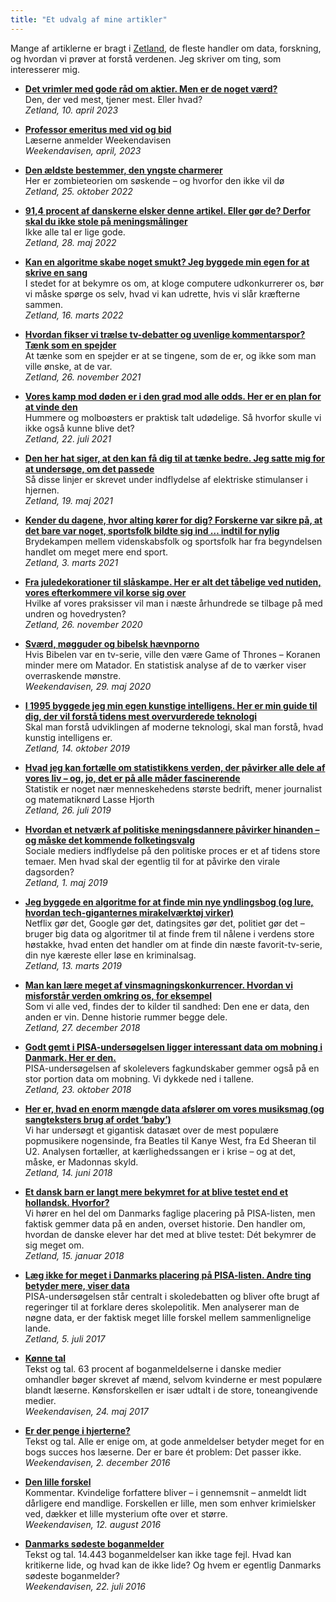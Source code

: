 ```yaml
---
title: "Et udvalg af mine artikler"
---
```


Mange af artiklerne er bragt i [Zetland](https://wwww.zetland.dk), de fleste handler om data, forskning, og hvordan vi prøver at forstå verdenen. Jeg skriver om ting, som interesserer mig.

-   [**Det vrimler med gode råd om aktier. Men er de noget værd?**](https://www.zetland.dk/historie/se6DXpjw-meAVKN05-0aa25)\
    Den, der ved mest, tjener mest. Eller hvad?\
    *Zetland, 10. april 2023*

-   [**Professor emeritus med vid og bid**](https://abonnement.weekendavisen.dk/laesernes-avis/lasse-hjorth-madsen/)\
    Læserne anmelder Weekendavisen\
    *Weekendavisen, april, 2023*

-   [**Den ældste bestemmer, den yngste charmerer**](https://www.zetland.dk/historie/sevgQApm-meAVKN05-50aae)\
    Her er zombieteorien om søskende -- og hvorfor den ikke vil dø\
    *Zetland, 25. oktober 2022*

-   [**91,4 procent af danskerne elsker denne artikel. Eller gør de? Derfor skal du ikke stole på meningsmålinger**](https://www.zetland.dk/historie/sO0VAdZr-meAVKN05-66f35)\
    Ikke alle tal er lige gode.\
    *Zetland, 28. maj 2022*

-   [**Kan en algoritme skabe noget smukt? Jeg byggede min egen for at skrive en sang**](https://www.zetland.dk/historie/s8YxgrB9-meAVKN05-fbca6)\
    I stedet for at bekymre os om, at kloge computere udkonkurrerer os, bør vi måske spørge os selv, hvad vi kan udrette, hvis vi slår kræfterne sammen.\
    *Zetland, 16. marts 2022*

-   [**Hvordan fikser vi trælse tv-debatter og uvenlige kommentarspor? Tænk som en spejder**](https://www.zetland.dk/historie/s81E6rGw-meAVKN05-b032c)\
    At tænke som en spejder er at se tingene, som de er, og ikke som man ville ønske, at de var.\
    *Zetland, 26. november 2021*

-   [**Vores kamp mod døden er i den grad mod alle odds. Her er en plan for at vinde den**](https://www.zetland.dk/historie/sejvZrXp-meAVKN05-e8c31)\
    Hummere og molboøsters er praktisk talt udødelige. Så hvorfor skulle vi ikke også kunne blive det?\
    *Zetland, 22. juli 2021*

-   [**Den her hat siger, at den kan få dig til at tænke bedre. Jeg satte mig for at undersøge, om det passede**](https://www.zetland.dk/historie/sOXVPwd9-meAVKN05-c8510)\
    Så disse linjer er skrevet under indflydelse af elektriske stimulanser i hjernen.\
    *Zetland, 19. maj 2021*

-   [**Kender du dagene, hvor alting kører for dig? Forskerne var sikre på, at det bare var noget, sportsfolk bildte sig ind ... indtil for nylig**](https://www.zetland.dk/historie/s8qDllr9-meAVKN05-d047f)\
    Brydekampen mellem videnskabsfolk og sportsfolk har fra begyndelsen handlet om meget mere end sport.\
    *Zetland, 3. marts 2021*

-   [**Fra juledekorationer til slåskampe. Her er alt det tåbelige ved nutiden, vores efterkommere vil korse sig over**](https://www.zetland.dk/historie/segJ3ql7-meAVKN05-71c33)\
    Hvilke af vores praksisser vil man i næste århundrede se tilbage på med undren og hovedrysten?\
    *Zetland, 26. november 2020*
    
-   [**Sværd, møgguder og bibelsk hævnporno**](pdf/Weekendavisen_2020-05-29.pdf)\
    Hvis Bibelen var en tv-serie, ville den være Game of Thrones – Koranen minder mere om Matador. En statistisk analyse af de to værker viser overraskende mønstre.\
    *Weekendavisen, 29. maj 2020*    

-   [**I 1995 byggede jeg min egen kunstige intelligens. Her er min guide til dig, der vil forstå tidens mest overvurderede teknologi**](https://www.zetland.dk/historie/seWEn09v-meAVKN05-6052d)\
    Skal man forstå udviklingen af moderne teknologi, skal man forstå, hvad kunstig intelligens er.\
    *Zetland, 14. oktober 2019*

-   [**Hvad jeg kan fortælle om statistikkens verden, der påvirker alle dele af vores liv -- og, jo, det er på alle måder fascinerende**](https://www.zetland.dk/historie/s8l4qBqE-meAVKN05-5b48a)\
    Statistik er noget nær menneskehedens største bedrift, mener journalist og matematiknørd Lasse Hjorth\
    *Zetland, 26. juli 2019*

-   [**Hvordan et netværk af politiske meningsdannere påvirker hinanden -- og måske det kommende folketingsvalg**](https://www.zetland.dk/historie/sop1WxdA-meAVKN05-06c81)\
    Sociale mediers indflydelse på den politiske proces er et af tidens store temaer. Men hvad skal der egentlig til for at påvirke den virale dagsorden?\
    *Zetland, 1. maj 2019*

-   [**Jeg byggede en algoritme for at finde min nye yndlingsbog (og lure, hvordan tech-giganternes mirakelværktøj virker)**](https://www.zetland.dk/historie/s8DP49v6-meAVKN05-a8c6c)\
    Netflix gør det, Google gør det, datingsites gør det, politiet gør det -- bruger big data og algoritmer til at finde frem til nålene i verdens store høstakke, hvad enten det handler om at finde din næste favorit-tv-serie, din nye kæreste eller løse en kriminalsag.\
    *Zetland, 13. marts 2019*

-   [**Man kan lære meget af vinsmagningskonkurrencer. Hvordan vi misforstår verden omkring os, for eksempel**](https://www.zetland.dk/historie/sejvx1j6-meAVKN05-af1f8)\
    Som vi alle ved, findes der to kilder til sandhed: Den ene er data, den anden er vin. Denne historie rummer begge dele.\
    *Zetland, 27. december 2018*

-   [**Godt gemt i PISA-undersøgelsen ligger interessant data om mobning i Danmark. Her er den.**](https://www.zetland.dk/historie/seWEgZJy-meAVKN05-1da6b)\
    PISA-undersøgelsen af skolelevers fagkundskaber gemmer også på en stor portion data om mobning. Vi dykkede ned i tallene.\
    *Zetland, 23. oktober 2018*

-   [**Her er, hvad en enorm mængde data afslører om vores musiksmag (og sangteksters brug af ordet 'baby')**](https://www.zetland.dk/historie/soBPkDxW-meAVKN05-d4c36)\
    Vi har undersøgt et gigantisk datasæt over de mest populære popmusikere nogensinde, fra Beatles til Kanye West, fra Ed Sheeran til U2. Analysen fortæller, at kærlighedssangen er i krise -- og at det, måske, er Madonnas skyld.\
    *Zetland, 14. juni 2018*

-   [**Et dansk barn er langt mere bekymret for at blive testet end et hollandsk. Hvorfor?**](https://www.zetland.dk/historie/soV73qJJ-meAVKN05-105ee)\
    Vi hører en hel del om Danmarks faglige placering på PISA-listen, men faktisk gemmer data på en anden, overset historie. Den handler om, hvordan de danske elever har det med at blive testet: Dét bekymrer de sig meget om.\
    *Zetland, 15. januar 2018*

-   [**Læg ikke for meget i Danmarks placering på PISA-listen. Andre ting betyder mere, viser data**](https://www.zetland.dk/historie/sOXVQ5rb-meAVKN05-6ef93)\
    PISA-undersøgelsen står centralt i skoledebatten og bliver ofte brugt af regeringer til at forklare deres skolepolitik. Men analyserer man de nøgne data, er der faktisk meget lille forskel mellem sammenlignelige lande.\
    *Zetland, 5. juli 2017*

-   [**Kønne tal**](pdf/Weekendavisen_2017_05_24.pdf)\
    Tekst og tal. 63 procent af boganmeldelserne i danske medier omhandler bøger skrevet af mænd, selvom kvinderne er mest populære blandt læserne. Kønsforskellen er især udtalt i de store, toneangivende medier.\
    *Weekendavisen, 24. maj 2017*

-   [**Er der penge i hjerterne?**](pdf/Weekendavisen_2016-12-02.pdf)\
    Tekst og tal. Alle er enige om, at gode anmeldelser betyder meget for en bogs succes hos læserne. Der er bare ét problem: Det passer ikke.\
    *Weekendavisen, 2. december 2016*

-   [**Den lille forskel**](pdf/Weekendavisen_2016_08_12.pdf)\
Kommentar. Kvindelige forfattere bliver – i gennemsnit – anmeldt lidt dårligere end mandlige. Forskellen er lille, men som enhver krimielsker ved, dækker et lille mysterium ofte over et større.\
    *Weekendavisen, 12. august 2016*

-   [**Danmarks sødeste boganmelder**](pdf/Weekendavisen_2016_07_22.pdf)\
Tekst og tal. 14.443 boganmeldelser kan ikke tage fejl. Hvad kan kritikerne lide, og hvad kan de ikke lide? Og hvem er egentlig Danmarks sødeste boganmelder?\
    *Weekendavisen, 22. juli 2016*